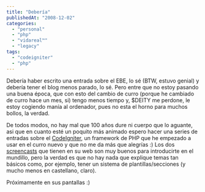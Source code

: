 ```yaml
---
title: "Debería"
publishedAt: "2008-12-02"
categories: 
  - "personal"
  - "php"
  - "vidareal™"
  - "legacy"
tags: 
  - "codeigniter"
  - "php"
---
```


Debería haber escrito una entrada sobre el EBE, lo sé (BTW, estuvo genial) y debería tener el blog menos parado, lo sé. Pero entre que no estoy pasando una buena época, que con esto del cambio de curro (porque he cambiado de curro hace un mes, si) tengo menos tiempo y, $DEITY me perdone, le estoy cogiendo manía al ordenador, pues no esta el horno para muchos bollos, la verdad.

De todos modos, no hay mal que 100 años dure ni cuerpo que lo aguante, asi que en cuanto esté un poquito más animado espero hacer una series de entradas sobre el [CodeIgniter](http://codeigniter.com/), un framework de PHP que he empezado a usar en el curro nuevo y que no me da más que alegrías :) Los dos [screencasts](http://codeigniter.com/tutorials/) que tienen en su web son muy buenos para introducirte en el mundillo, pero la verdad es que no hay nada que explique temas tan básicos como, por ejemplo, tener un sistema de plantillas/secciones (y mucho menos en castellano, claro).

Próximamente en sus pantallas :)
